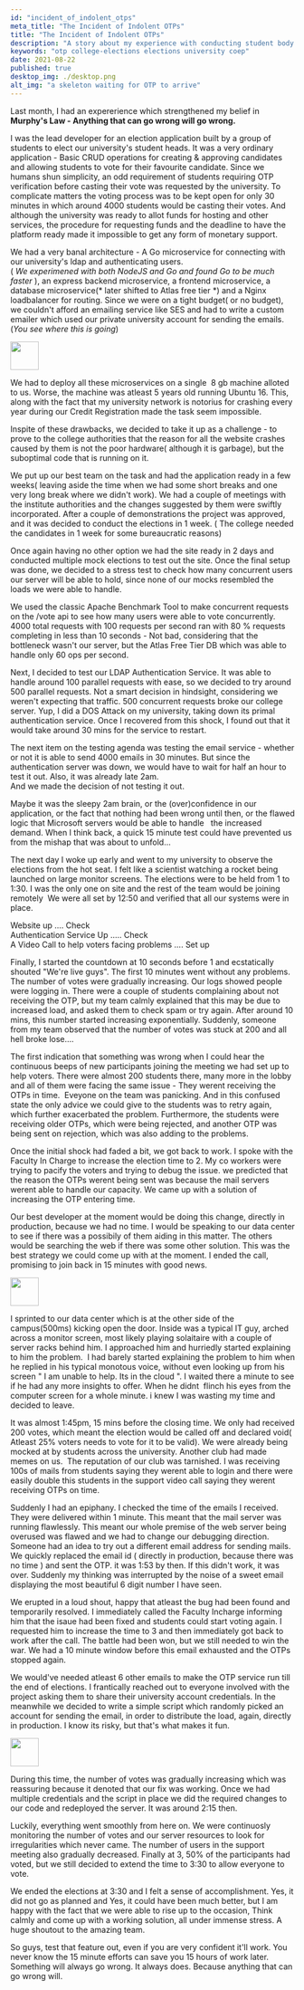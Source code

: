 ```yaml
---
id: "incident_of_indolent_otps"
meta_title: "The Incident of Indolent OTPs"
title: "The Incident of Indolent OTPs"
description: "A story about my experience with conducting student body elections at my university, the problem we faced during the elections and how we resolved it"
keywords: "otp college-elections elections university coep"
date: 2021-08-22
published: true
desktop_img: ./desktop.png
alt_img: "a skeleton waiting for OTP to arrive"
---
```


Last month, I had an expererience which strengthened my belief in **Murphy's Law - Anything that can go wrong will go wrong.**

I was the lead developer for an election application built by a group of students to elect our university's student heads. It was a very ordinary application - Basic CRUD operations for creating & approving candidates and allowing students to vote for their favourite candidate. Since we humans shun simplicity, an odd requirement of students requiring OTP verification before casting their vote was requested by the university. To complicate matters the voting process was to be kept open for only 30 minutes in which around 4000 students would be casting their votes. And although the university was ready to allot funds for hosting and other services, the procedure for requesting funds and the deadline to have the platform ready made it impossible to get any form of monetary support.

We had a very banal architecture - A Go microservice for connecting with our university's ldap and authenticating users.  
( *We experimened with both NodeJS and Go and found Go to be much faster* ), an express backend microservice, a frontend microservice, a database microservice(* later shifted to Atlas free tier *) and a Nginx loadbalancer for routing. Since we were on a tight budget( or no budget), we couldn't afford an emailing service like SES and had to write a custom emailer which used our private university account for sending the emails.(*You see where this is going*)

<img class="center w-500" src="https://pranavjoglekarcodes.web.app/posts/indolent_otps/nodemailer.webp" width="50"/>

We had to deploy all these microservices on a single  8 gb machine alloted to us. Worse, the machine was atleast 5 years old running Ubuntu 16. This, along with the fact that my university network is notorius for crashing every year during our Credit Registration made the task seem impossible.

Inspite of these drawbacks, we decided to take it up as a challenge - to prove to the college authorities that the reason for all the website crashes caused by them is not the poor hardware( although it is garbage), but the suboptimal code that is running on it.

We put up our best team on the task and had the application ready in a few weeks( leaving aside the time when we had some short breaks and one very long break where we didn't work). We had a couple of meetings with the institute authorities and the changes suggested by them were swiftly incorporated. After a couple of demonstrations the project was approved, and it was decided to conduct the elections in 1 week. ( The college needed the candidates in 1 week for some bureaucratic reasons)

Once again having no other option we had the site ready in 2 days and conducted multiple mock elections to test out the site. Once the final setup was done, we decided to a stress test to check how many concurrent users our server will be able to hold, since none of our mocks resembled the loads we were able to handle.

We used the classic Apache Benchmark Tool to make concurrent requests on the /vote api to see how many users were able to vote concurrently.  
4000 total requests with 100 requests per second ran with 80 % requests completing in less than 10 seconds - Not bad, considering that the bottleneck wasn't our server, but the Atlas Free Tier DB which was able to handle only 60 ops per second.

Next, I decided to test our LDAP Authentication Service. It was able to handle around 100 parallel requests with ease, so we decided to try around 500 parallel requests. Not a smart decision in hindsight, considering we weren't expecting that traffic. 500 concurrent requests broke our college server. Yup, I did a DOS Attack on my university, taking down its primal authentication service. Once I recovered from this shock, I found out that it would take around 30 mins for the service to restart.

The next item on the testing agenda was testing the email service - whether or not it is able to send 4000 emails in 30 minutes. But since the authentication server was down, we would have to wait for half an hour to test it out. Also, it was already late 2am.  
And we made the decision of not testing it out.

Maybe it was the sleepy 2am brain, or the (over)confidence in our application, or the fact that nothing had been wrong until then, or the flawed logic that Microsoft servers would be able to handle   the increased demand. When I think back, a quick 15 minute test could have prevented us from the mishap that was about to unfold...

The next day I woke up early and went to my university to observe the elections from the hot seat. I felt like a scientist watching a rocket being launched on large monitor screens. The elections were to be held from 1 to 1:30. I was the only one on site and the rest of the team would be joining remotely  We were all set by 12:50 and verified that all our systems were in place.

Website up .... Check  
Authentication Service Up ..... Check  
A Video Call to help voters facing problems .... Set up

Finally, I started the countdown at 10 seconds before 1 and ecstatically shouted "We're live guys". The first 10 minutes went without any problems. The number of votes were gradually increasing. Our logs showed people were logging in. There were a couple of students complaining about not receiving the OTP, but my team calmly explained that this may be due to increased load, and asked them to check spam or try again. After around 10 mins, this number started increasing exponentially. Suddenly, someone from my team observed that the number of votes was stuck at 200 and all hell broke lose....

The first indication that something was wrong when I could hear the continuous beeps of new participants joining the meeting we had set up to help voters. There were almost 200 students there, many more in the lobby and all of them were facing the same issue - They werent receiving the OTPs in time.  Eveyone on the team was panicking. And in this confused state the only advice we could give to the students was to retry again, which further exacerbated the problem. Furthermore, the students were receiving older OTPs, which were being rejected, and another OTP was being sent on rejection, which was also adding to the problems.

Once the initial shock had faded a bit, we got back to work. I spoke with the Faculty In Charge to increase the election time to 2. My co workers were trying to pacify the voters and trying to debug the issue. we predicted that the reason the OTPs werent being sent was because the mail servers werent able to handle our capacity. We came up with a solution of increasing the OTP entering time.

Our best developer at the moment would be doing this change, directly in production, because we had no time. I would be speaking to our data center to see if there was a possibily of them aiding in this matter. The others would be searching the web if there was some other solution. This was the best strategy we could come up with at the moment. I ended the call, promising to join back in 15 minutes with good news.

<img class="center w-500" src="https://pranavjoglekarcodes.web.app/posts/indolent_otps/memes_on_otp.webp" width="50"/>

I sprinted to our data center which is at the other side of the campus(500ms) kicking open the door. Inside was a typical IT guy, arched across a monitor screen, most likely playing solaitaire with a couple of server racks behind him. I approached him and hurriedly started explaining to him the problem.  I had barely started explaining the problem to him when he replied in his typical monotous voice, without even looking up from his screen " I am unable to help. Its in the cloud ". I waited there a minute to see if he had any more insights to offer. When he didnt  flinch his eyes from the computer screen for a whole minute. i knew I was wasting my time and decided to leave.

It was almost 1:45pm, 15 mins before the closing time. We only had received 200 votes, which meant the election would be called off and declared void( Atleast 25% voters needs to vote for it to be valid). We were already being mocked at by students across the university. Another club had made memes on us.  The reputation of our club was tarnished. I was receiving 100s of mails from students saying they werent able to login and there were easily double this students in the support video call saying they werent receiving OTPs on time.

Suddenly I had an epiphany. I checked the time of the emails I received. They were delivered within 1 minute. This meant that the mail server was running flawlessly. This meant our whole premise of the web server being overused was flawed and we had to change our debugging direction. Someone had an idea to try out a different email address for sending mails. We quickly replaced the email id ( directly in production, because there was no time ) and sent the OTP. it was 1:53 by then. If this didn't work, it was over. Suddenly my thinking was interrupted by the noise of a sweet email displaying the most beautiful 6 digit number I have seen.

We erupted in a loud shout, happy that atleast the bug had been found and temporarily resolved. I immediately called the Faculty Incharge informing him that the isaue had been fixed and students could start voting again. I requested him to increase the time to 3 and then immediately got back to work after the call. The battle had been won, but we still needed to win the war. We had a 10 minute window before this email exhausted and the OTPs stopped again.

We would've needed atleast 6 other emails to make the OTP service run till the end of elections. I frantically reached out to everyone involved with the project asking them to share their university account credentials. In the meanwhile we decided to write a simple script which randomly picked an account for sending the email, in order to distribute the load, again, directly in production. I know its risky, but that's what makes it fun.

<img class="center w-500" src="https://pranavjoglekarcodes.web.app/posts/indolent_otps/changes_in_prod.webp" width="50"/>

During this time, the number of votes was gradually increasing which was reassuring because it denoted that our fix was working. Once we had multiple credentials and the script in place we did the required changes to our code and redeployed the server. It was around 2:15 then.

Luckily, everything went smoothly from here on. We were continuosly monitoring the number of votes and our server resources to look for irregularities which never came. The number of users in the support meeting also gradually decreased. Finally at 3, 50% of the participants had voted, but we still decided to extend the time to 3:30 to allow everyone to vote.

We ended the elections at 3:30 and I felt a sense of accomplishment. Yes, it did not go as planned and Yes, it could have been much better, but I am happy with the fact that we were able to rise up to the occasion, Think calmly and come up with a working solution, all under immense stress. A huge shoutout to the amazing team.

So guys, test that feature out, even if you are very confident it'll work. You never know the 15 minute efforts can save you 15 hours of work later. Something will always go wrong. It always does. Because anything that can go wrong will. 